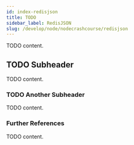 ```yaml
---
id: index-redisjson
title: TODO
sidebar_label: RedisJSON
slug: /develop/node/nodecrashcourse/redisjson
---
```



TODO content.

## TODO Subheader

TODO content.

### TODO Another Subheader

TODO content.

### Further References

TODO content.
